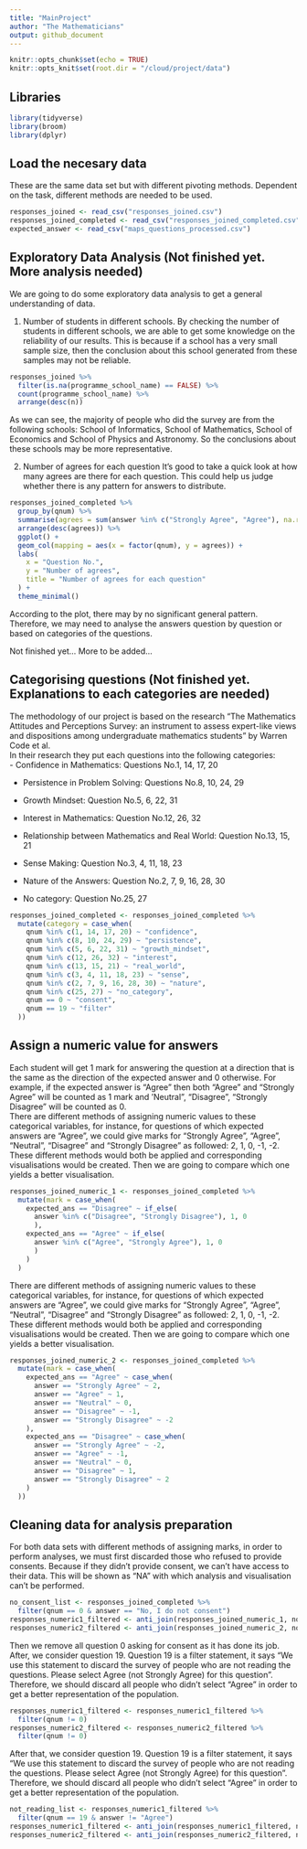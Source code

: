 ```yaml
---
title: "MainProject"
author: "The Mathematicians"
output: github_document
---
```


```r
knitr::opts_chunk$set(echo = TRUE)
knitr::opts_knit$set(root.dir = "/cloud/project/data")
```
## Libraries

```r
library(tidyverse)
library(broom)
library(dplyr)
```


## Load the necesary data

These are the same data set but with different pivoting methods. Dependent on the task, different methods are needed to be used.

```r
responses_joined <- read_csv("responses_joined.csv")
responses_joined_completed <- read_csv("responses_joined_completed.csv")
expected_answer <- read_csv("maps_questions_processed.csv")
```

## Exploratory Data Analysis (Not finished yet. More analysis needed)

We are going to do some exploratory data analysis to get a general understanding of data.

1. Number of students in different schools.
By checking the number of students in different schools, we are able to get some knowledge on the reliability of our results. This is because if a school has a very small sample size, then the conclusion about this school generated from these samples may not be reliable.

```r
responses_joined %>%
  filter(is.na(programme_school_name) == FALSE) %>%
  count(programme_school_name) %>%
  arrange(desc(n))
```

As we can see, the majority of people who did the survey are from the following schools: School of Informatics, School of Mathematics, School of Economics	and	School of Physics and Astronomy. So the conclusions about these schools may be more representative.

2. Number of agrees for each question
It's good to take a quick look at how many agrees are there for each question. This could help us judge whether there is any pattern for answers to distribute.

```r
responses_joined_completed %>%
  group_by(qnum) %>%
  summarise(agrees = sum(answer %in% c("Strongly Agree", "Agree"), na.rm = TRUE)) %>%
  arrange(desc(agrees)) %>%
  ggplot() +
  geom_col(mapping = aes(x = factor(qnum), y = agrees)) +
  labs(
    x = "Question No.",
    y = "Number of agrees",
    title = "Number of agrees for each question"
  ) +
  theme_minimal()
```

According to the plot, there may by no significant general pattern. Therefore, we may need to analyse the answers question by question or based on categories of the questions.

Not finished yet... More to be added...

## Categorising questions (Not finished yet. Explanations to each categories are needed)

The methodology of our project is based on the research "The Mathematics Attitudes and Perceptions Survey: an instrument to assess expert-like views and dispositions among undergraduate mathematics students" by Warren Code et al.  
In their research they put each questions into the following categories:  
- Confidence in Mathematics: Questions No.1, 14, 17, 20  

- Persistence in Problem Solving: Questions No.8, 10, 24, 29  

- Growth Mindset: Question No.5, 6, 22, 31  

- Interest in Mathematics: Question No.12, 26, 32  

- Relationship between Mathematics and Real World: Question No.13, 15, 21  

- Sense Making: Question No.3, 4, 11, 18, 23  

- Nature of the Answers: Question No.2, 7, 9, 16, 28, 30  

- No category: Question No.25, 27 

```r
responses_joined_completed <- responses_joined_completed %>%
  mutate(category = case_when(
    qnum %in% c(1, 14, 17, 20) ~ "confidence",
    qnum %in% c(8, 10, 24, 29) ~ "persistence",
    qnum %in% c(5, 6, 22, 31) ~ "growth_mindset",
    qnum %in% c(12, 26, 32) ~ "interest",
    qnum %in% c(13, 15, 21) ~ "real_world",
    qnum %in% c(3, 4, 11, 18, 23) ~ "sense",
    qnum %in% c(2, 7, 9, 16, 28, 30) ~ "nature",
    qnum %in% c(25, 27) ~ "no_category",
    qnum == 0 ~ "consent",
    qnum == 19 ~ "filter"
  ))
```

## Assign a numeric value for answers

Each student will get 1 mark for answering the question at a direction that is the same as the direction of the expected answer and 0 otherwise. For example, if the expected answer is "Agree" then both "Agree" and "Strongly Agree" will be counted as 1 mark and 'Neutral", "Disagree", "Strongly Disagree" will be counted as 0.  
There are different methods of assigning numeric values to these categorical variables, for instance, for questions of which expected answers are "Agree", we could give marks for "Strongly Agree", "Agree", "Neutral", "Disagree" and "Strongly Disagree" as followed: 2, 1, 0, -1, -2.  
These different methods would both be applied and corresponding visualisations would be created. Then we are going to compare which one yields a better visualisation.

```r
responses_joined_numeric_1 <- responses_joined_completed %>%
  mutate(mark = case_when(
    expected_ans == "Disagree" ~ if_else(
      answer %in% c("Disagree", "Strongly Disagree"), 1, 0
      ),
    expected_ans == "Agree" ~ if_else(
      answer %in% c("Agree", "Strongly Agree"), 1, 0
      )
    )
  )

```

There are different methods of assigning numeric values to these categorical variables, for instance, for questions of which expected answers are "Agree", we could give marks for "Strongly Agree", "Agree", "Neutral", "Disagree" and "Strongly Disagree" as followed: 2, 1, 0, -1, -2.  
These different methods would both be applied and corresponding visualisations would be created. Then we are going to compare which one yields a better visualisation.

```r
responses_joined_numeric_2 <- responses_joined_completed %>%
  mutate(mark = case_when(
    expected_ans == "Agree" ~ case_when(
      answer == "Strongly Agree" ~ 2,
      answer == "Agree" ~ 1,
      answer == "Neutral" ~ 0,
      answer == "Disagree" ~ -1,
      answer == "Strongly Disagree" ~ -2
    ),
    expected_ans == "Disagree" ~ case_when(
      answer == "Strongly Agree" ~ -2,
      answer == "Agree" ~ -1,
      answer == "Neutral" ~ 0,
      answer == "Disagree" ~ 1,
      answer == "Strongly Disagree" ~ 2
    )
  ))

```

## Cleaning data for analysis preparation

For both data sets with different methods of assigning marks, in order to perform analyses, we must first discarded those who refused to provide consents. Because if they didn't provide consent, we can't have access to their data. This will be shown as "NA" with which analysis and visualisation can't be performed.

```r
no_consent_list <- responses_joined_completed %>%
  filter(qnum == 0 & answer == "No, I do not consent")
responses_numeric1_filtered <- anti_join(responses_joined_numeric_1, no_consent_list, by = "anon_id")
responses_numeric2_filtered <- anti_join(responses_joined_numeric_2, no_consent_list, by = "anon_id")

```

Then we remove all question 0 asking for consent as it has done its job.
After, we consider question 19. Question 19 is a filter statement, it says "We use this statement to discard the survey of people who are not reading the questions. Please select Agree (not Strongly Agree) for this question". Therefore, we should discard all people who didn't select "Agree" in order to get a better representation of the population.

```r
responses_numeric1_filtered <- responses_numeric1_filtered %>%
  filter(qnum != 0)
responses_numeric2_filtered <- responses_numeric2_filtered %>%
  filter(qnum != 0)

```

After that, we consider question 19. Question 19 is a filter statement, it says "We use this statement to discard the survey of people who are not reading the questions. Please select Agree (not Strongly Agree) for this question". Therefore, we should discard all people who didn't select "Agree" in order to get a better representation of the population.

```r
not_reading_list <- responses_numeric1_filtered %>%
  filter(qnum == 19 & answer != "Agree") 
responses_numeric1_filtered <- anti_join(responses_numeric1_filtered, not_reading_list, by = "anon_id")
responses_numeric2_filtered <- anti_join(responses_numeric2_filtered, not_reading_list, by = "anon_id")
  
```

